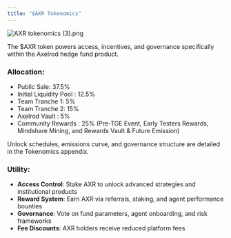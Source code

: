 ```yaml
---
title: "$AXR Tokenomics"
---
```


![AXR tokenomics (3).png](/images/AXRtokenomics\(3\).png)

The \$AXR token powers access, incentives, and governance specifically within the Axelrod hedge fund product.

### **Allocation:**

- Public Sale: 37.5%
- Initial Liquidity Pool : 12.5%
- Team Tranche 1: 5%
- Team Tranche 2: 15%
- Axelrod Vault : 5%
- Community Rewards : 25% (Pre-TGE Event, Early Testers Rewards, Mindshare Mining, and Rewards Vault & Future Emission)

Unlock schedules, emissions curve, and governance structure are detailed in the Tokenomics appendix.

### **Utility:**

- **Access Control**: Stake AXR to unlock advanced strategies and institutional products
- **Reward System**: Earn AXR via referrals, staking, and agent performance bounties
- **Governance**: Vote on fund parameters, agent onboarding, and risk frameworks
- **Fee Discounts**: AXR holders receive reduced platform fees
